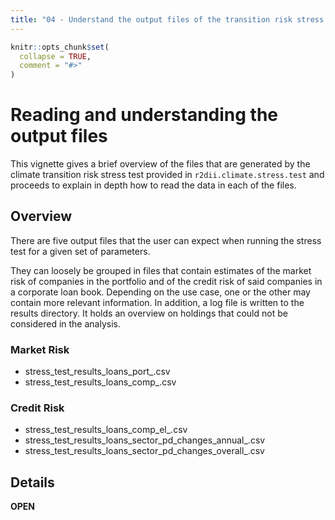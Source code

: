 ```yaml
---
title: "04 - Understand the output files of the transition risk stress test"
---
```


```r
knitr::opts_chunk$set(
  collapse = TRUE,
  comment = "#>"
)
```

# Reading and understanding the output files

This vignette gives a brief overview of the files that are generated by the
climate transition risk stress test provided in `r2dii.climate.stress.test` and
proceeds to explain in depth how to read the data in each of the files.

## Overview

There are five output files that the user can expect when running the stress
test for a given set of parameters.

They can loosely be grouped in files that contain estimates of the market risk
of companies in the portfolio and of the credit risk of said companies in a
corporate loan book. Depending on the use case, one or the other may contain
more relevant information. In addition, a log file is written to the results
directory. It holds an overview on holdings that could not be considered in the
analysis.

### Market Risk

* stress_test_results_loans_port_<suffix>.csv
* stress_test_results_loans_comp_<suffix>.csv

### Credit Risk

* stress_test_results_loans_comp_el_<suffix>.csv
* stress_test_results_loans_sector_pd_changes_annual_<suffix>.csv
* stress_test_results_loans_sector_pd_changes_overall_<suffix>.csv

## Details

**OPEN**

